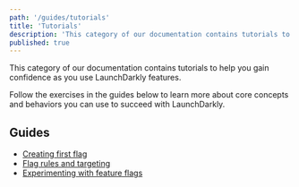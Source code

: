 ```yaml
---
path: '/guides/tutorials'
title: 'Tutorials'
description: 'This category of our documentation contains tutorials to help you gain confidence as you use LaunchDarkly features.'
published: true
---
```


This category of our documentation contains tutorials to help you gain confidence as you use LaunchDarkly features.

Follow the exercises in the guides below to learn more about core concepts and behaviors you can use to succeed with LaunchDarkly.

## Guides

* [Creating first flag](/guides/tutorials/first-flag)
* [Flag rules and targeting](/guides/tutorials/rules-and-targeting)
* [Experimenting with feature flags](/guides/tutorials/experimentation)
